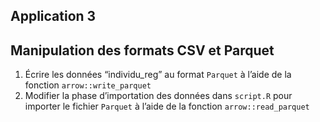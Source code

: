 ## Application 3

:::{.callout-tip collapse="true" icon=false}
## Manipulation des formats CSV et Parquet

:::{.incremental}
1. Écrire les données "individu_reg" au format `Parquet` à l'aide de la fonction `arrow::write_parquet`
3. Modifier la phase d'importation des données dans `script.R` pour importer le fichier `Parquet` à l'aide de la fonction `arrow::read_parquet`
:::

:::
